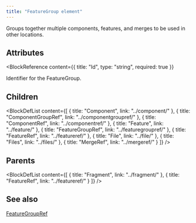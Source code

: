 ```yaml
---
title: "FeatureGroup element"
---
```



Groups together multiple components, features, and merges to be used in other locations.


## Attributes

<BlockWrapper>

  <BlockReference
    content={{
      title: "Id",
      type: "string",
      required: true
    }}
  >
  Identifier for the FeatureGroup.
  </BlockReference>

</BlockWrapper>

## Children

<BlockDefList content={[
    {
      title: "Component",
      link: "../component/"
    },
    {
      title: "ComponentGroupRef",
      link: "../componentgroupref/"
    },
    {
      title: "ComponentRef",
      link: "../componentref/"
    },
    {
      title: "Feature",
      link: "../feature/"
    },
    {
      title: "FeatureGroupRef",
      link: "../featuregroupref/"
    },
    {
      title: "FeatureRef",
      link: "../featureref/"
    },
    {
      title: "File",
      link: "../file/"
    },
    {
      title: "Files",
      link: "../files/"
    },
    {
      title: "MergeRef",
      link: "../mergeref/"
    }
  ]}
/>

## Parents

<BlockDefList content={[
    {
      title: "Fragment",
      link: "../fragment/"
    },
    {
      title: "FeatureRef",
      link: "../featureref/"
    }
  ]}
/>

## See also
[FeatureGroupRef](../featuregroupref/)